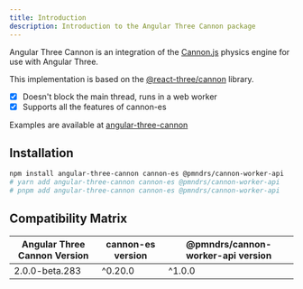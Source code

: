 ```yaml
---
title: Introduction
description: Introduction to the Angular Three Cannon package
---
```


Angular Three Cannon is an integration of the [Cannon.js](https://github.com/pmndrs/cannon-es) physics engine for use with Angular Three.

This implementation is based on the [@react-three/cannon](https://github.com/pmndrs/use-cannon) library.

- [x] Doesn't block the main thread, runs in a web worker
- [x] Supports all the features of cannon-es

Examples are available at [angular-three-cannon](https://demo.angularthree.org/cannon)

## Installation

```sh
npm install angular-three-cannon cannon-es @pmndrs/cannon-worker-api
# yarn add angular-three-cannon cannon-es @pmndrs/cannon-worker-api
# pnpm add angular-three-cannon cannon-es @pmndrs/cannon-worker-api
```

## Compatibility Matrix

| Angular Three Cannon Version | cannon-es version | @pmndrs/cannon-worker-api version |
| ---------------------------- | ----------------- | --------------------------------- |
| 2.0.0-beta.283               | ^0.20.0            | ^1.0.0                    |
